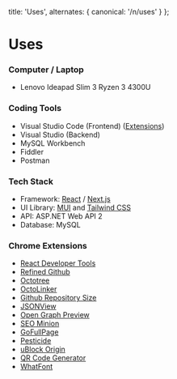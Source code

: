 
  title: 'Uses',
  alternates: {
    canonical: '/n/uses'
  }
};

# Uses

<AnimatedName />

### Computer / Laptop

- Lenovo Ideapad Slim 3 Ryzen 3 4300U

### Coding Tools

- Visual Studio Code (Frontend) ([Extensions](https://gist.github.com/miraklasiaf/2cb553fe9b41b66658d225eb43189468))
- Visual Studio (Backend)
- MySQL Workbench
- Fiddler
- Postman

### Tech Stack

- Framework: [React](https://reactjs.org/) / [Next.js](https://nextjs.org/)
- UI Library: [MUI](https://mui.com/) and [Tailwind CSS](https://tailwindcss.com/)
- API: ASP.NET Web API 2
- Database: MySQL

### Chrome Extensions

- [React Developer Tools](https://chrome.google.com/webstore/detail/react-developer-tools/fmkadmapgofadopljbjfkapdkoienihi)
- [Refined Github](https://chrome.google.com/webstore/detail/refined-github/hlepfoohegkhhmjieoechaddaejaokhf)
- [Octotree](https://chrome.google.com/webstore/detail/octotree-github-code-tree/bkhaagjahfmjljalopjnoealnfndnagc)
- [OctoLinker](https://chrome.google.com/webstore/detail/octolinker/jlmafbaeoofdegohdhinkhilhclaklkp)
- [Github Repository Size](https://chrome.google.com/webstore/detail/github-repository-size/apnjnioapinblneaedefcnopcjepgkci)
- [JSONView](https://chrome.google.com/webstore/detail/jsonview/chklaanhfefbnpoihckbnefhakgolnmc)
- [Open Graph Preview](https://chrome.google.com/webstore/detail/open-graph-preview/ehaigphokkgebnmdiicabhjhddkaekgh)
- [SEO Minion](https://chrome.google.com/webstore/detail/seo-minion/giihipjfimkajhlcilipnjeohabimjhi)
- [GoFullPage](https://chrome.google.com/webstore/detail/gofullpage-full-page-scre/fdpohaocaechififmbbbbbknoalclacl)
- [Pesticide](https://chrome.google.com/webstore/detail/pesticide-for-chrome-with/neonnmencpneifkhlmhmfhfiklgjmloi)
- [uBlock Origin](https://chrome.google.com/webstore/detail/ublock-origin/cjpalhdlnbpafiamejdnhcphjbkeiagm)
- [QR Code Generator](https://chrome.google.com/webstore/detail/qr-code-generator/afpbjjgbdimpioenaedcjgkaigggcdpp)
- [WhatFont](https://chrome.google.com/webstore/detail/whatfont/jabopobgcpjmedljpbcaablpmlmfcogm)
